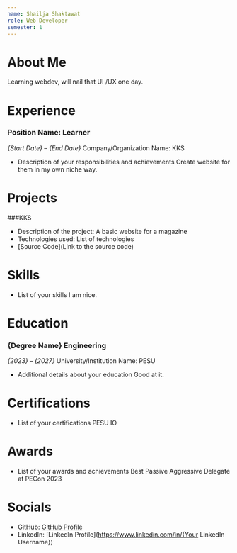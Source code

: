 ```yaml
---
name: Shailja Shaktawat
role: Web Developer
semester: 1
---
```


# About Me

Learning webdev, will nail that UI /UX one day.

# Experience

### **Position Name**: Learner
_{Start Date} – {End Date}_
Company/Organization Name: KKS
- Description of your responsibilities and achievements
Create website for them in my own niche way.
# Projects

###KKS
- Description of the project: A basic website for a magazine
- Technologies used: List of technologies
- [Source Code](Link to the source code)

# Skills

- List of your skills
I am nice.


# Education

### {Degree Name} Engineering
_{2023} – {2027}_
University/Institution Name: PESU
- Additional details about your education
Good at it.

# Certifications


- List of your certifications
PESU IO

# Awards

- List of your awards and achievements
Best Passive Aggressive Delegate at PECon 2023


# Socials

- GitHub: [GitHub Profile](https://github.com/euphoricair7)
- LinkedIn: [LinkedIn Profile](https://www.linkedin.com/in/{Your LinkedIn Username})

